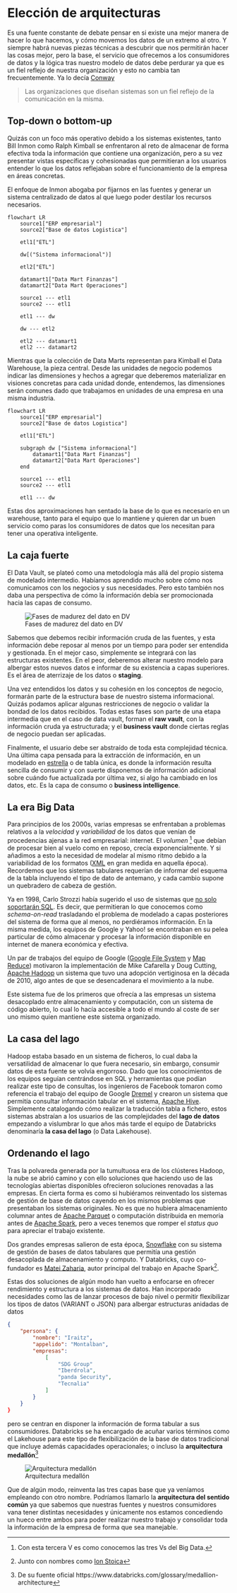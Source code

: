 # Elección de arquitecturas

Es una fuente constante de debate pensar en si existe una mejor manera de hacer lo que hacemos, y cómo movemos los datos de un extremo al otro. Y siempre habrá nuevas piezas técnicas a descubrir que nos permitirán hacer las cosas mejor, pero la base, el servicio que ofrecemos a los consumidores de datos y la lógica tras nuestro modelo de datos debe perdurar ya que es un fiel reflejo de nuestra organización y esto no cambia tan frecuentemente. Ya lo decía [Conway](https://en.wikipedia.org/wiki/Melvin_Conway)

> Las organizaciones que diseñan sistemas son un fiel reflejo de la comunicación en la misma.

## Top-down o bottom-up

Quizás con un foco más operativo debido a los sistemas existentes, tanto Bill Inmon como Ralph Kimball se enfrentaron al reto de almacenar de forma efectiva toda la información que contiene una organización, pero a su vez presentar vistas específicas y cohesionadas que permitieran a los usuarios entender lo que los datos reflejaban sobre el funcionamiento de la empresa en áreas concretas.

El enfoque de Inmon abogaba por fijarnos en las fuentes y generar un sistema centralizado de datos al que luego poder destilar los recursos necesarios.
```mermaid
flowchart LR
    source1["ERP empresarial"]
    source2["Base de datos Logistica"]

    etl1["ETL"]

    dw[("Sistema informacional")]

    etl2["ETL"]

    datamart1["Data Mart Finanzas"]
    datamart2["Data Mart Operaciones"]

    source1 --- etl1
    source2 --- etl1

    etl1 --- dw

    dw --- etl2

    etl2 --- datamart1
    etl2 --- datamart2
```

Mientras que la colección de Data Marts representan para Kimball el Data Warehouse, la pieza central. Desde las unidades de negocio podemos indicar las dimensiones y hechos a agregar que deberemos materializar en visiones concretas para cada unidad donde, entendemos, las dimensiones serán comunes dado que trabajamos en unidades de una empresa en una misma industria.
```mermaid
flowchart LR
    source1["ERP empresarial"]
    source2["Base de datos Logistica"]

    etl1["ETL"]

    subgraph dw ["Sistema informacional"]
        datamart1["Data Mart Finanzas"]
        datamart2["Data Mart Operaciones"]
    end

    source1 --- etl1
    source2 --- etl1

    etl1 --- dw

```

Estas dos aproximaciones han sentado la base de lo que es necesario en un warehouse, tanto para el equipo que lo mantiene y quieren dar un buen servicio como paras los consumidores de datos que los necesitan para tener una operativa inteligente.

## La caja fuerte

El Data Vault, se plateó como una metodología más allá del propio sistema de modelado intermedio. Habíamos aprendido mucho sobre cómo nos comunicamos con los negocios y sus necesidades. Pero esto también nos daba una perspectiva de cómo la información debía ser promocionada hacia las capas de consumo.

![Fases de madurez del dato en DV](https://www.scalefree.com/wp-content/uploads/2024/03/Data-Vault-20-Architecture.png)

Sabemos que debemos recibir información cruda de las fuentes, y esta información debe reposar al menos por un tiempo para poder ser entendida y gestionada. En el mejor caso, simplemente se integrará con las estructuras existentes. En el peor, deberemos alterar nuestro modelo para albergar estos nuevos datos e informar de su existencia a capas superiores. Es el área de aterrizaje de los datos o **staging**.

Una vez entendidos los datos y su cohesión en los conceptos de negocio, formarán parte de la estructura base de nuestro sistema informacional. Quizás podamos aplicar algunas restricciones de negocio o validar la bondad de los datos recibidos. Todas estas fases son parte de una etapa intermedia que en el caso de data vault, forman el **raw vault**, con la información cruda ya estructurada; y el **business vault** donde ciertas reglas de negocio puedan ser aplicadas.

Finalmente, el usuario debe ser abstraído de toda esta complejidad técnica. Una última capa pensada para la extracción de información, en un modelado en [estrella](../modelado/modelado_analitico.qmd#modelado-dimensional) o de tabla única, es donde la información resulta sencilla de consumir y con suerte disponemos de información adicional sobre cuándo fue actualizada por última vez, si algo ha cambiado en los datos, etc. Es la capa de consumo  o **business intelligence**.

## La era Big Data

Para principios de los 2000s, varias empresas se enfrentaban a problemas relativos a la _velocidad_ y _variabilidad_ de los datos que venían de procedencias ajenas a la red empresarial: internet. El _volumen_ [^1] que debían de procesar bien al vuelo como en reposo, crecía exponencialmente. Y si añadimos a esto la necesidad de modelar al mismo ritmo debido a la variabilidad de los formatos ([XML](https://es.wikipedia.org/wiki/Extensible_Markup_Language) en gran medida en aquella época). Recordemos que los sistemas tabulares requerían de informar del esquema de la tabla incluyendo el tipo de dato de antemano, y cada cambio supone un quebradero de cabeza de gestión.

Ya en 1998, Carlo Strozzi había sugerido el uso de sistemas que [no solo soportarán SQL](https://en.wikipedia.org/wiki/NoSQL). Es decir, que permitieran lo que conocemos como _schema-on-read_ trasladando el problema de modelado a capas posteriores del sistema de forma que al menos, no perdiéramos información. En la misma medida, los equipos de Google y Yahoo! se encontraban en su pelea particular de cómo almacenar y procesar la información disponible en internet de manera económica y efectiva.

Un par de trabajos del equipo de Google ([Google File System](https://static.googleusercontent.com/media/research.google.com/es//archive/gfs-sosp2003.pdf) y [Map Reduce](https://static.googleusercontent.com/media/research.google.com/es//archive/mapreduce-osdi04.pdf)) motivaron la implementación de Mike Cafarella y Doug Cutting, [Apache Hadoop](https://hadoop.apache.org/) un sistema que tuvo una adopción vertiginosa en la década de 2010, algo antes de que se desencadenara el movimiento a la nube.

Este sistema fue de los primeros que ofrecía a las empresas un sistema desacoplado entre almacenamiento y computación, con un sistema de código abierto, lo cual lo hacía accesible a todo el mundo al coste de ser uno mismo quien mantiene este sistema organizado.

## La casa del lago

Hadoop estaba basado en un sistema de ficheros, lo cual daba la versatilidad de almacenar lo que fuera necesario, sin embargo, consumir datos de esta fuente se volvía engorroso. Dado que los conocimientos de los equipos seguían centrándose en SQL y herramientas que podían realizar este tipo de consultas, los ingenieros de Facebook tomaron como referencia el trabajo del equipo de Google [Dremel](https://static.googleusercontent.com/media/research.google.com/es//pubs/archive/36632.pdf) y crearon un sistema que permitía consultar información tabular en el sistema, [Apache Hive](https://hive.apache.org/). Simplemente catalogando cómo realizar la traducción tabla a fichero, estos sistemas abstraían a los usuarios de las complejidades del **lago de datos** empezando a vislumbrar lo que años más tarde el equipo de Databricks denominaría **la casa del lago** (o Data Lakehouse).

## Ordenando el lago

Tras la polvareda generada por la tumultuosa era de los clústeres Hadoop, la nube se abrió camino y con ello soluciones que haciendo uso de las tecnologías abiertas disponibles ofrecieron soluciones renovadas a las empresas. En cierta forma es como si hubiéramos reinventado los sistemas de gestión de base de datos cayendo en los mismos problemas que presentaban los sistemas originales. No es que no hubiera almacenamiento columnar antes de [Apache Parquet](https://parquet.apache.org/) o computación distribuida en memoria antes de [Apache Spark](https://spark.apache.org/), pero a veces tenemos que romper el _status quo_ para apreciar el trabajo existente.

Dos grandes empresas salieron de esta época, [Snowflake](https://www.snowflake.com/es/) con su sistema de gestión de bases de datos tabulares que permitía una gestión desacoplada de almacenamiento y computo. Y Databricks, cuyo co-fundador es [Matei Zaharia](https://en.wikipedia.org/wiki/Matei_Zaharia), autor principal del trabajo en Apache Spark[^2].

Estas dos soluciones de algún modo han vuelto a enfocarse en ofrecer rendimiento y estructura a los sistemas de datos. Han incorporado necesidades como las de lanzar procesos de bajo nivel o permitir flexibilizar los tipos de datos (VARIANT o JSON) para albergar estructuras anidadas de datos

```json
{
    "persona": {
        "nombre": "Iraitz",
		"appelido": "Montalban",
        "empresas": 
            [
                "SDG Group"
                "Iberdrola",
                "panda Security",
                "Tecnalia"
            ]
        }
    }
}
```

pero se centran en disponer la información de forma tabular a sus consumidores. Databricks se ha encargado de acuñar varios términos como el Lakehouse para este tipo de flexibilización de la base de datos tradicional que incluye además capacidades operacionales; o incluso la **arquitectura medallón**[^3]

![Arquitectura medallón](https://www.databricks.com/sites/default/files/inline-images/building-data-pipelines-with-delta-lake-120823.png)

Que de algún modo, reinventa las tres capas base que ya veníamos empleando con otro nombre. Podríamos llamarlo la **arquitectura del sentido común** ya que sabemos que nuestras fuentes y nuestros consumidores vana  tener distintas necesidades y únicamente nos estamos concediendo un hueco entre ambos para poder realizar nuestro trabajo y consolidar toda la información de la empresa de forma que sea manejable.


[^1]: Con esta tercera V es como conocemos las tres Vs del Big Data.
[^2]: Junto con nombres como [Ion Stoica](https://en.wikipedia.org/wiki/Ion_Stoica)
[^3]: De su fuente oficial https://www.databricks.com/glossary/medallion-architecture